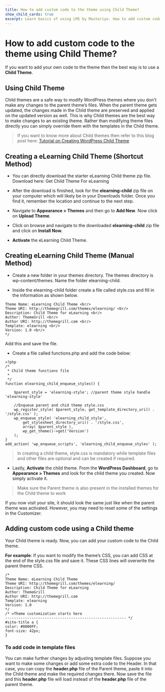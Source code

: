 ---
title: How to add custom code to the theme using Child Theme?
show_child_cards: true
excerpt: Learn basics of using LMS by Masteriyo. How to add custom code to the theme using Child Theme.
---

# How to add custom code to the theme using Child Theme?

If you want to add your own code to the theme then the best way is to use a **Child Theme**.

## Using Child Theme

Child themes are a safe way to modify WordPress themes where you don't make any changes to the parent theme’s files. When the parent theme gets updated, the changes made in the Child theme are preserved and applied on the updated version as well. This is why Child themes are the best way to make changes to an existing theme. Rather than modifying theme files directly you can simply override them with the templates in the Child theme.

> If you want to know more about Child themes then refer to this blog post here: [Tutorial on Creating WordPress Child Theme](https://themegrill.com/blog/tutorial-creating-wordpress-child-theme/)

## Creating a eLearning Child Theme (Shortcut Method)

- You can directly download the starter eLearning Child theme zip file. Download here: Get Child Theme For eLearning

- After the download is finished, look for the **elearning-child** zip file on your computer which will likely be in your Downloads folder. Once you find it, remember the location and continue to the next step.

- Navigate to **Appearance > Themes** and then go to **Add New**. Now click on **Upload Theme**.

- Click on browse and navigate to the downloaded **elearning-child** zip file and click on **Install Now**.

- **Activate** the eLearning Child Theme.

## Creating eLearning Child Theme (Manual Method)

- Create a new folder in your themes directory. The themes directory is wp-content/themes. Name the folder elearning-child.

- Inside the elearning-child folder create a file called style.css and fill in the information as shown below.


``` /* <br/>
Theme Name: eLearning Child Theme <br/>
Theme URI: http://themegrill.com/themes/elearning/ <br/>
Description: Child Theme for eLearning <br/>
Author: ThemeGrill <br/>
Author URI: http://themegrill.com <br/>
Template: elearning <br/>
Version: 1.0 <br/>
*/
```

Add this and save the file.

- Create a file called functions.php and add the code below:

```
<?php
/* 
 * Child theme functions file
 * 
 */
function elearning_child_enqueue_styles() {

	$parent_style = 'elearning-style'; //parent theme style handle 'elearning-style'

	//Enqueue parent and chid theme style.css
	wp_register_style( $parent_style, get_template_directory_uri() . '/style.css' ); 
	wp_enqueue_style( 'elearning_child_style',
	    get_stylesheet_directory_uri() . '/style.css',
	    array( $parent_style ),
	    wp_get_theme()->get('Version')
	);
}
add_action( 'wp_enqueue_scripts', 'elearning_child_enqueue_styles' );
```

> In creating a child theme, style.css is mandatory while template files and other files are optional and can be created if required.

- Lastly, **Activate** the child theme. From the **WordPress Dashboard**, go to **Appearance > Themes** and look for the child theme you created. Now simply activate it.


> Make sure the Parent theme is also present in the installed themes for the Child theme to work

If you now visit your site, it should look the same just like when the parent theme was activated. However, you may need to reset some of the settings in the Customizer.

## Adding custom code using a Child theme

Your Child theme is ready. Now, you can add your custom code to the Child theme.

**For example**: If you want to modify the theme’s CSS, you can add CSS at the end of the style.css file and save it. These CSS lines will overwrite the parent theme CSS.

```
/*
Theme Name: eLearning Child Theme
Theme URI: http://themegrill.com/themes/elearning/
Description: Child Theme for eLearning
Author: ThemeGrill
Author URI: http://themegrill.com
Template: elearning
Version: 1.0
*/
/* =Theme customization starts here
------------------------------------------------------- */
#site-title a {
color: #0000FF;
font-size: 42px;
}

```

### To add code in template files

You can make further changes by adjusting template files. Suppose you want to make some changes or add some extra code to the Header. In that case, you can copy the **header.php** file of the Parent theme, paste it into the Child theme and make the required changes there. Now save the file and this **header.php** file will load instead of the **header.php** file of the parent theme.







